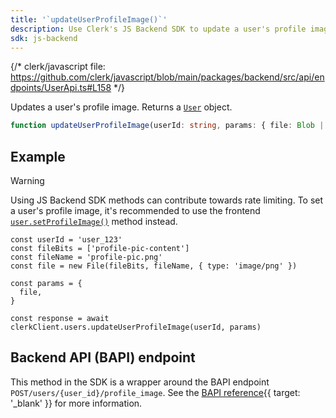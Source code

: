 ```yaml
---
title: '`updateUserProfileImage()`'
description: Use Clerk's JS Backend SDK to update a user's profile image.
sdk: js-backend
---
```


{/* clerk/javascript file: https://github.com/clerk/javascript/blob/main/packages/backend/src/api/endpoints/UserApi.ts#L158 */}

Updates a user's profile image. Returns a [`User`](/docs/reference/backend/types/backend-user) object.

```ts
function updateUserProfileImage(userId: string, params: { file: Blob | File }): Promise<User>
```

## Example

<Include src="_partials/backend/usage" />

> [!WARNING]
> Using JS Backend SDK methods can contribute towards rate limiting. To set a user's profile image, it's recommended to use the frontend [`user.setProfileImage()`](/docs/reference/javascript/user#set-profile-image) method instead.

```tsx
const userId = 'user_123'
const fileBits = ['profile-pic-content']
const fileName = 'profile-pic.png'
const file = new File(fileBits, fileName, { type: 'image/png' })

const params = {
  file,
}

const response = await clerkClient.users.updateUserProfileImage(userId, params)
```

## Backend API (BAPI) endpoint

This method in the SDK is a wrapper around the BAPI endpoint `POST/users/{user_id}/profile_image`. See the [BAPI reference](/docs/reference/backend-api/tag/users/post/users/\{user_id}/profile_image){{ target: '_blank' }} for more information.

